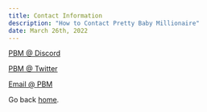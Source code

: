 ```yaml
---
title: Contact Information
description: "How to Contact Pretty Baby Millionaire"
date: March 26th, 2022
---
```


[PBM @ Discord](https://discordapp.com/users/815932735868633099)

[PBM @ Twitter](https://twitter.com/prtybbymillionr)

[Email @ PBM](mailto:joe@pbm.wtf)

Go back [home](/).
